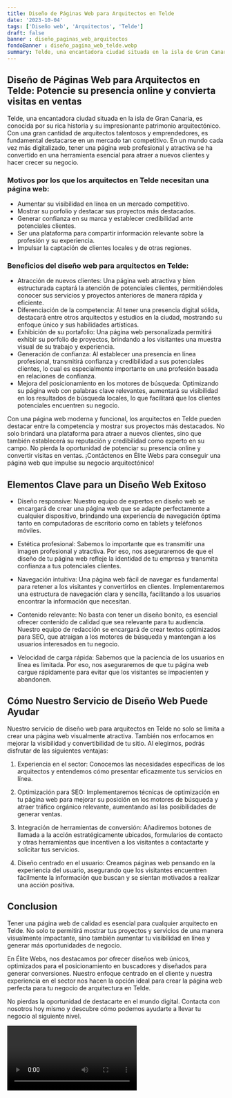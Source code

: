 ```yaml
---
title: Diseño de Páginas Web para Arquitectos en Telde
date: '2023-10-04'
tags: ['Diseño web', 'Arquitectos', 'Telde']
draft: false
banner : diseño_paginas_web_arquitectos
fondoBanner : diseño_pagina_web_telde.webp
summary: Telde, una encantadora ciudad situada en la isla de Gran Canaria, es conocida por su rica historia y su impresionante patrimonio arquitectónico. Con una gran cantidad de arquitectos talentosos y emprendedores, es fundamental destacarse en un mercado tan competitivo. En un mundo cada vez más digitalizado, tener una página web profesional y atractiva se ha convertido en una herramienta esencial para atraer a nuevos clientes y hacer crecer su negocio.
---
```


## **Diseño de Páginas Web para Arquitectos en Telde: Potencie su presencia online y convierta visitas en ventas**

Telde, una encantadora ciudad situada en la isla de Gran Canaria, es conocida por su rica historia y su impresionante patrimonio arquitectónico. Con una gran cantidad de arquitectos talentosos y emprendedores, es fundamental destacarse en un mercado tan competitivo. En un mundo cada vez más digitalizado, tener una página web profesional y atractiva se ha convertido en una herramienta esencial para atraer a nuevos clientes y hacer crecer su negocio.

### Motivos por los que los arquitectos en Telde necesitan una página web:

- Aumentar su visibilidad en línea en un mercado competitivo.
- Mostrar su porfolio y destacar sus proyectos más destacados.
- Generar confianza en su marca y establecer credibilidad ante potenciales clientes.
- Ser una plataforma para compartir información relevante sobre la profesión y su experiencia.
- Impulsar la captación de clientes locales y de otras regiones.

### Beneficios del diseño web para arquitectos en Telde:

- Atracción de nuevos clientes: Una página web atractiva y bien estructurada captará la atención de potenciales clientes, permitiéndoles conocer sus servicios y proyectos anteriores de manera rápida y eficiente.
- Diferenciación de la competencia: Al tener una presencia digital sólida, destacará entre otros arquitectos y estudios en la ciudad, mostrando su enfoque único y sus habilidades artísticas.
- Exhibición de su portafolio: Una página web personalizada permitirá exhibir su porfolio de proyectos, brindando a los visitantes una muestra visual de su trabajo y experiencia.
- Generación de confianza: Al establecer una presencia en línea profesional, transmitirá confianza y credibilidad a sus potenciales clientes, lo cual es especialmente importante en una profesión basada en relaciones de confianza.
- Mejora del posicionamiento en los motores de búsqueda: Optimizando su página web con palabras clave relevantes, aumentará su visibilidad en los resultados de búsqueda locales, lo que facilitará que los clientes potenciales encuentren su negocio.

Con una página web moderna y funcional, los arquitectos en Telde pueden destacar entre la competencia y mostrar sus proyectos más destacados. No solo brindará una plataforma para atraer a nuevos clientes, sino que también establecerá su reputación y credibilidad como experto en su campo. No pierda la oportunidad de potenciar su presencia online y convertir visitas en ventas. ¡Contáctenos en Élite Webs para conseguir una página web que impulse su negocio arquitectónico!

<GifSeo />

<Cta />

## Elementos Clave para un Diseño Web Exitoso

- Diseño responsive: Nuestro equipo de expertos en diseño web se encargará de crear una página web que se adapte perfectamente a cualquier dispositivo, brindando una experiencia de navegación óptima tanto en computadoras de escritorio como en tablets y teléfonos móviles.

- Estética profesional: Sabemos lo importante que es transmitir una imagen profesional y atractiva. Por eso, nos aseguraremos de que el diseño de tu página web refleje la identidad de tu empresa y transmita confianza a tus potenciales clientes.

- Navegación intuitiva: Una página web fácil de navegar es fundamental para retener a los visitantes y convertirlos en clientes. Implementaremos una estructura de navegación clara y sencilla, facilitando a los usuarios encontrar la información que necesitan.

- Contenido relevante: No basta con tener un diseño bonito, es esencial ofrecer contenido de calidad que sea relevante para tu audiencia. Nuestro equipo de redacción se encargará de crear textos optimizados para SEO, que atraigan a los motores de búsqueda y mantengan a los usuarios interesados en tu negocio.

- Velocidad de carga rápida: Sabemos que la paciencia de los usuarios en línea es limitada. Por eso, nos aseguraremos de que tu página web cargue rápidamente para evitar que los visitantes se impacienten y abandonen.

## Cómo Nuestro Servicio de Diseño Web Puede Ayudar

Nuestro servicio de diseño web para arquitectos en Telde no solo se limita a crear una página web visualmente atractiva. También nos enfocamos en mejorar la visibilidad y convertibilidad de tu sitio. Al elegirnos, podrás disfrutar de las siguientes ventajas:

1. Experiencia en el sector: Conocemos las necesidades específicas de los arquitectos y entendemos cómo presentar eficazmente tus servicios en línea.

2. Optimización para SEO: Implementaremos técnicas de optimización en tu página web para mejorar su posición en los motores de búsqueda y atraer tráfico orgánico relevante, aumentando así las posibilidades de generar ventas.

3. Integración de herramientas de conversión: Añadiremos botones de llamada a la acción estratégicamente ubicados, formularios de contacto y otras herramientas que incentiven a los visitantes a contactarte y solicitar tus servicios.

4. Diseño centrado en el usuario: Creamos páginas web pensando en la experiencia del usuario, asegurando que los visitantes encuentren fácilmente la información que buscan y se sientan motivados a realizar una acción positiva.

## Conclusion

Tener una página web de calidad es esencial para cualquier arquitecto en Telde. No solo te permitirá mostrar tus proyectos y servicios de una manera visualmente impactante, sino también aumentar tu visibilidad en línea y generar más oportunidades de negocio.

En Élite Webs, nos destacamos por ofrecer diseños web únicos, optimizados para el posicionamiento en buscadores y diseñados para generar conversiones. Nuestro enfoque centrado en el cliente y nuestra experiencia en el sector nos hacen la opción ideal para crear la página web perfecta para tu negocio de arquitectura en Telde.

No pierdas la oportunidad de destacarte en el mundo digital. Contacta con nosotros hoy mismo y descubre cómo podemos ayudarte a llevar tu negocio al siguiente nivel.

<Video />

<CtaBot job='Arquitectos' city='Telde'/>

<Gmaps query='Telde+españa+maps' />